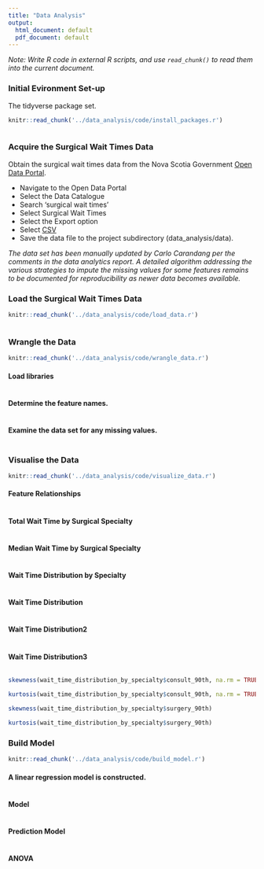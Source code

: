 ```yaml
---
title: "Data Analysis"
output:
  html_document: default
  pdf_document: default
---
```


_Note: Write R code in external R scripts, and use `read_chunk()` to read them into the current document._

### Initial Evironment Set-up

The tidyverse package set.

```r
knitr::read_chunk('../data_analysis/code/install_packages.r')
```

```r
```

### Acquire the Surgical Wait Times Data

Obtain the surgical wait times data from the Nova Scotia Government [Open Data Portal](https://data.novascotia.ca).

- Navigate to the Open Data Portal
- Select the Data Catalogue
- Search ‘surgical wait times’
- Select Surgical Wait Times
- Select the Export option
- Select [CSV](https://data.novascotia.ca/api/views/wu5w-qxki/rows.csv?accessType=DOWNLOAD)
- Save the data file to the project subdirectory (data_analysis/data).

_The data set has been manually updated by Carlo Carandang per the comments in the data analytics report. A detailed algorithm addressing the various strategies to impute the missing values for some features remains to be documented for reproducibility as newer data becomes available._

### Load the Surgical Wait Times Data

```r
knitr::read_chunk('../data_analysis/code/load_data.r')
```

```r
```

### Wrangle the Data

```r
knitr::read_chunk('../data_analysis/code/wrangle_data.r')
```

#### Load libraries

```r
```

#### Determine the feature names.

```r
```

#### Examine the data set for any missing values.

```r
```

### Visualise the Data

```r
knitr::read_chunk('../data_analysis/code/visualize_data.r')
```

#### Feature Relationships

```r
```

#### Total Wait Time by Surgical Specialty

```r
```

#### Median Wait Time by Surgical Specialty

```r
``` 

#### Wait Time Distribution by Specialty

```r
``` 

#### Wait Time Distribution

```r
``` 

#### Wait Time Distribution2

```r
``` 

#### Wait Time Distribution3

```r
```

```r
skewness(wait_time_distribution_by_specialty$consult_90th, na.rm = TRUE)
```

```r
kurtosis(wait_time_distribution_by_specialty$consult_90th, na.rm = TRUE)
```

```r
skewness(wait_time_distribution_by_specialty$surgery_90th)
```

```r
kurtosis(wait_time_distribution_by_specialty$surgery_90th)
```

### Build Model

```r
knitr::read_chunk('../data_analysis/code/build_model.r')
```

#### A linear regression model is constructed.

```r
```
#### Model
```r
``` 
#### Prediction Model
```r
``` 
#### ANOVA
```r
```
